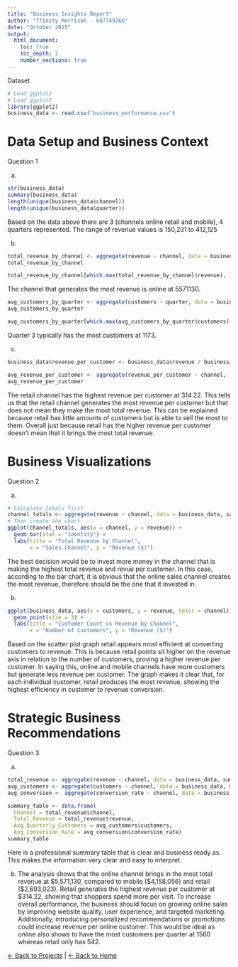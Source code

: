 ```yaml
---
title: "Business Insights Report"
author: "Trinity Morrison - 667749766"
date: "October 2025"
output:
  html_document:
    toc: true
    toc_depth: 2
    number_sections: true
---
```

Dataset
```r
# Load ggplot2
# Load ggplot2
library(ggplot2)
business_data <- read.csv("business_performance.csv")
```
# Data Setup and Business Context 
Question 1


a)

```r
str(business_data)
summary(business_data) 
length(unique(business_data$channel)) 
length(unique(business_data$quarter))  
```

Based on the data above there are 3 (channels online retail and mobile), 4 quarters represented. The range of revenue values is 150,231 to 412,125


b)

```r
total_revenue_by_channel <- aggregate(revenue ~ channel, data = business_data, sum)
total_revenue_by_channel

total_revenue_by_channel[which.max(total_revenue_by_channel$revenue), ]
```

The channel that generates the most revenue is online at 5571130. 

```r
avg_customers_by_quarter <- aggregate(customers ~ quarter, data = business_data, mean)
avg_customers_by_quarter

avg_customers_by_quarter[which.max(avg_customers_by_quarter$customers), ]
```

Quarter 3 typically has the most customers at 1173. 

c)

```r
business_data$revenue_per_customer <- business_data$revenue / business_data$customers

avg_revenue_per_customer <- aggregate(revenue_per_customer ~ channel,                                data=business_data,                      mean)
avg_revenue_per_customer
```

The retail channel has the highest revenue per customer at 314.22. This tells us that the retail channel generates the most revenue per customer but that does not mean they make the most total revenue. This can be explained because retail has little amounts of customers but is able to sell the most to them. Overall just because retail has the higher revenue per customer doesn't mean that it brings the most total revenue.   

# Business Visualizations
Question 2

a) 

```r
# Calculate totals first
channel_totals <- aggregate(revenue ~ channel, data = business_data, sum)
# Then create the chart
ggplot(channel_totals, aes(x = channel, y = revenue)) +
  geom_bar(stat = "identity") +
  labs(title = "Total Revenue by Channel", 
       x = "Sales Channel", y = "Revenue ($)")
```

The best decision would be to invest more money in the channel that is making the highest total revenue and revue per customer. In this case, according to the bar chart, it is obvious that the online sales channel creates the most revenue, therefore should be the one that it invested in.

b)
```r
ggplot(business_data, aes(x = customers, y = revenue, color = channel)) +
  geom_point(size = 3) +
  labs(title = "Customer Count vs Revenue by Channel",
       x = "Number of Customers", y = "Revenue ($)")
```

Based on the scatter plot graph retail appears most efficient at converting customers to revenue. This is because retail points sit higher on the revenue axis in relation to the number of customers, proving a higher revenue per customer. In saying this, online and mobile channels have more customers but generate less revenue per customer. The graph makes it clear that, for each individual customer, retail produces the most revenue, showing the highest efficiency in customer to revenue conversion.  

# Strategic Business Recommendations
Question 3 

a)
```r
total_revenue <- aggregate(revenue ~ channel, data = business_data, sum)
avg_customers <- aggregate(customers ~ channel, data = business_data, mean)
avg_conversion <- aggregate(conversion_rate ~ channel, data = business_data, mean, na.rm =TRUE)

summary_table <- data.frame(
  Channel = total_revenue$channel,
  Total_Revenue = total_revenue$revenue,
  Avg_Quarterly_Customers = avg_customers$customers,
  Avg_Conversion_Rate = avg_conversion$conversion_rate)
summary_table
```

Here is a professional summary table that is clear and business ready as. This makes the information very clear and easy to interpret.

b)
The analysis shows that the online channel brings in the most total revenue at $5,571,130, compared to mobile ($4,158,056) and retail ($2,693,023). Retail generates the highest revenue per customer at $314.22, showing that shoppers spend more per visit. To increase overall performance, the business should focus on growing online sales by improving website quality, user experience, and targeted marketing. Additionally, introducing personalized recommendations or promotions  could increase revenue per online customer. This would be ideal as online also shows to have the most customers per quarter at 1560 whereas retail only has 542. 

[← Back to Projects](projects.html) | [← Back to Home](index.html)